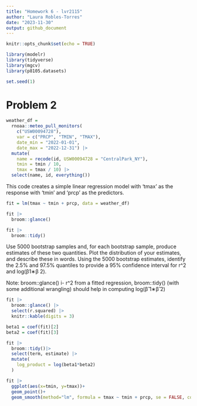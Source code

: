 ```yaml
---
title: "Homework 6 - lvr2115"
author: "Laura Robles-Torres"
date: "2023-11-30"
output: github_document
---
```


```r
knitr::opts_chunk$set(echo = TRUE)
```

```r
library(modelr)
library(tidyverse)
library(mgcv)
library(p8105.datasets)

set.seed(1)
```

# Problem 2

```r
weather_df = 
  rnoaa::meteo_pull_monitors(
    c("USW00094728"),
    var = c("PRCP", "TMIN", "TMAX"), 
    date_min = "2022-01-01",
    date_max = "2022-12-31") |>
  mutate(
    name = recode(id, USW00094728 = "CentralPark_NY"),
    tmin = tmin / 10,
    tmax = tmax / 10) |>
  select(name, id, everything())
```

This code creates a simple linear regression model with 'tmax' as the response with 'tmin' and 'prcp' as the predictors. 

```r
fit = lm(tmax ~ tmin + prcp, data = weather_df)

fit |> 
  broom::glance()

fit |>
  broom::tidy()
```

Use 5000 bootstrap samples and, for each bootstrap sample, produce estimates of these two quantities. Plot the distribution of your estimates, and describe these in words. Using the 5000 bootstrap estimates, identify the 2.5% and 97.5% quantiles to provide a 95% confidence interval for r^2  and log(β1∗β 2).

Note: broom::glance() i- r^2 from a fitted regression,
      broom::tidy() (with some additional wrangling) should help in computing log(β̂ 1∗β̂ 2)
```r
fit |> 
  broom::glance() |> 
  select(r.squared) |> 
  knitr::kable(digits = 3)

beta1 = coef(fit)[2]
beta2 = coef(fit)[3]

fit |>
  broom::tidy()|>
  select(term, estimate) |>
  mutate(
    log_product = log(beta1*beta2)
  )
```

```r
fit |>
  ggplot(aes(x=tmin, y=tmax))+
  geom_point()+
  geom_smooth(method="lm", formula = tmax ~ tmin + prcp, se = FALSE, color = "blue") 
```

